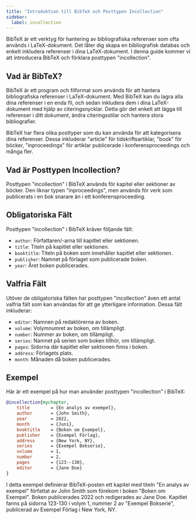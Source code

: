 ```yaml
---
title: "Introduktion till BibTeX och Posttypen Incollection"
sidebar:
  label: incollection
---
```



BibTeX är ett verktyg för hantering av bibliografiska referenser som ofta används i LaTeX-dokument. Det låter dig skapa en bibliografisk databas och enkelt inkludera referenser i dina LaTeX-dokument. I denna guide kommer vi att introducera BibTeX och förklara posttypen "incollection".

<CiteDrive/>

## Vad är BibTeX?

BibTeX är ett program och filformat som används för att hantera bibliografiska referenser i LaTeX-dokument. Med BibTeX kan du lagra alla dina referenser i en enda fil, och sedan inkludera dem i dina LaTeX-dokument med hjälp av citeringsnycklar. Detta gör det enkelt att lägga till referenser i ditt dokument, ändra citeringsstilar och hantera stora bibliografier.

BibTeX har flera olika posttyper som du kan använda för att kategorisera dina referenser. Dessa inkluderar "article" för tidskriftsartiklar, "book" för böcker, "inproceedings" för artiklar publicerade i konferensproceedings och många fler.

## Vad är Posttypen Incollection?

Posttypen "incollection" i BibTeX används för kapitel eller sektioner av böcker. Den liknar typen "inproceedings", men används för verk som publicerats i en bok snarare än i ett konferensproceeding.

## Obligatoriska Fält

Posttypen "incollection" i BibTeX kräver följande fält:

-   `author`: Författaren/-arna till kapitlet eller sektionen.
-   `title`: Titeln på kapitlet eller sektionen.
-   `booktitle`: Titeln på boken som innehåller kapitlet eller sektionen.
-   `publisher`: Namnet på förlaget som publicerade boken.
-   `year`: Året boken publicerades.

## Valfria Fält

Utöver de obligatoriska fälten har posttypen "incollection" även ett antal valfria fält som kan användas för att ge ytterligare information. Dessa fält inkluderar:

-   `editor`: Namnen på redaktörerna av boken.
-   `volume`: Volymnumret av boken, om tillämpligt.
-   `number`: Nummer av boken, om tillämpligt.
-   `series`: Namnet på serien som boken tillhör, om tillämpligt.
-   `pages`: Sidorna där kapitlet eller sektionen finns i boken.
-   `address`: Förlagets plats.
-   `month`: Månaden då boken publicerades.

## Exempel

Här är ett exempel på hur man använder posttypen "incollection" i BibTeX:

```bibtex
@incollection{mychapter,
	title        = {En analys av exempel},
	author       = {John Smith},
	year         = 2022,
	month        = {Juni},
	booktitle    = {Boken om Exempel},
	publisher    = {Exempel Förlag},
	address      = {New York, NY},
	series       = {Exempel Bokserie},
	volume       = 1,
	number       = 2,
	pages        = {123--130},
	editor       = {Jane Doe}
}
```

I detta exempel definierar BibTeX-posten ett kapitel med titeln "En analys av exempel" författat av John Smith som förekom i boken "Boken om Exempel". Boken publicerades 2022 och redigerades av Jane Doe. Kapitlet fanns på sidorna 123-130 i volym 1, nummer 2 av "Exempel Bokserie", publicerad av Exempel Förlag i New York, NY.
